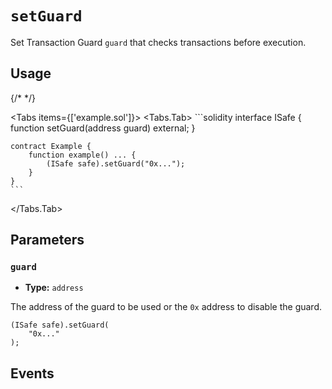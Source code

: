
# `setGuard`

Set Transaction Guard `guard` that checks transactions before execution.

<OnlySafeTxCallout />
<ModuleCallout />

## Usage

{/* <!-- vale off --> */}

<Tabs items={['example.sol']}>
  <Tabs.Tab>
    ```solidity
    interface ISafe {
        function setGuard(address guard) external;
    }

    contract Example {
        function example() ... {
            (ISafe safe).setGuard("0x...");
        }
    }
    ```
  </Tabs.Tab>
</Tabs>

## Parameters

### `guard`

- **Type:** `address`

The address of the guard to be used or the `0x` address to disable the guard.

```solidity focus=2
(ISafe safe).setGuard(
    "0x..."
);
```

## Events

<ChangedGuard />
